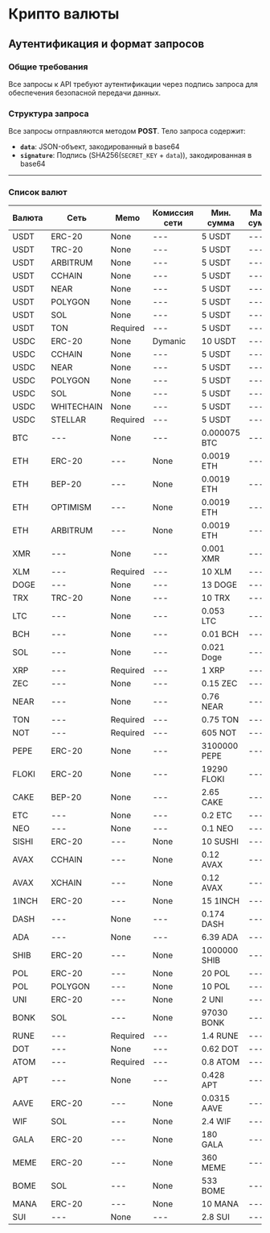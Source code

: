 # Крипто валюты

## Аутентификация и формат запросов

### Общие требования
Все запросы к API требуют аутентификации через подпись запроса для обеспечения безопасной передачи данных.

### Структура запроса
Все запросы отправляются методом **POST**. Тело запроса содержит:

- **`data`**: JSON-объект, закодированный в base64
- **`signature`**: Подпись (SHA256(`SECRET_KEY` + `data`)), закодированная в base64

---

### Список валют

| Валюта  | Сеть        | Memo      | Комиссия сети       | Мин. сумма | Макс. сумма | Комиссия за конвертацию |
|---------|-------------|-----------|---------------------|-------------------|--------------------|-------------------------|
| USDT    | ERC-20      | None      | ---                 | 5 USDT           | ---                | 0%                     |
| USDT    | TRC-20      | None      | ---                 | 5 USDT           | ---                | 0%                     |
| USDT    | ARBITRUM    | None      | ---                 | 5 USDT           | ---                | 0%                     |
| USDT    | CCHAIN      | None      | ---                 | 5 USDT           | ---                | 0%                     |
| USDT    | NEAR        | None      | ---                 | 5 USDT           | ---                | 0%                     |
| USDT    | POLYGON     | None      | ---                 | 5 USDT           | ---                | 0%                     |
| USDT    | SOL         | None      | ---                 | 5 USDT           | ---                | 0%                     |
| USDT    | TON         | Required  | ---                 | 5 USDT           | ---                | 0%                     |
| USDC    | ERC-20      | None      | Dymanic             | 10 USDT          | ---                | 0.1%                   |
| USDC    | CCHAIN      | None      | ---                 | 5 USDT           | ---                | 0.1%                   |
| USDC    | NEAR        | None      | ---                 | 5 USDT           | ---                | 0.1%                   |
| USDC    | POLYGON     | None      | ---                 | 5 USDT           | ---                | 0.1%                   |
| USDC    | SOL         | None      | ---                 | 5 USDT           | ---                | 0.1%                   |
| USDC    | WHITECHAIN  | None      | ---                 | 5 USDT           | ---                | 0.1%                   |
| USDC    | STELLAR     | Required  | ---                 | 5 USDT           | ---                | 0.1%                   |
| BTC      | ---         | None      | ---                 | 0.000075 BTC     | ---                | 0.1%                   |
| ETH      | ERC-20      | ---       | None                | 0.0019 ETH       | ---                | 0.1%                   |
| ETH      | BEP-20      | ---       | None                | 0.0019 ETH       | ---                | 0.1%                   |
| ETH      | OPTIMISM    | ---       | None                | 0.0019 ETH       | ---                | 0.1%                   |
| ETH      | ARBITRUM    | ---       | None                | 0.0019 ETH       | ---                | 0.1%                   |
| XMR      | ---         | None      | ---                 | 0.001 XMR        | ---                | 0.2%                   |
| XLM      | ---         | Required  | ---                 | 10 XLM           | ---                | 0.1%                   |
| DOGE     | ---         | None      | ---                 | 13 DOGE          | ---                | 0.1%                   |
| TRX      | TRC-20      | None      | ---                 | 10 TRX           | ---                | 0.1%                   |
| LTC      | ---         | None      | ---                 | 0.053 LTC        | ---                | 0.1%                   |
| BCH      | ---         | None      | ---                 | 0.01 BCH         | ---                | 0.1%                   |
| SOL      | ---         | None      | ---                 | 0.021 Doge       | ---                | 0.1%                   |
| XRP      | ---         | Required  | ---                 | 1 XRP            | ---                | 0.1%                   |
| ZEC      | ---         | None      | ---                 | 0.15 ZEC         | ---                | 0.1%                   |
| NEAR     | ---         | None      | ---                 | 0.76 NEAR        | ---                | 0.1%                   |
| TON      | ---         | Required  | ---                 | 0.75 TON         | ---                | 0.1%                   |
| NOT      | ---         | Required  | ---                 | 605 NOT          | ---                | 0.1%                   |
| PEPE     | ERC-20      | None      | ---                 | 3100000 PEPE     | ---                | 0.1%                   |
| FLOKI    | ERC-20      | None      | ---                 | 19290 FLOKI      | ---                | 0.1%                   |
| CAKE     | BEP-20      | None      | ---                 | 2.65 CAKE        | ---                | 0.1%                   |
| ETC      | ---         | None      | ---                 | 0.2 ETC          | ---                | 0.1%                   |
| NEO      | ---         | None      | ---                 | 0.1 NEO          | ---                | 0.1%                   |
| SISHI    | ERC-20      | ---       | None                | 10 SUSHI         | ---                | 0.1%                   |
| AVAX     | CCHAIN      | ---       | None                | 0.12 AVAX        | ---                | 0.1%                   |
| AVAX     | XCHAIN      | ---       | None                | 0.12 AVAX        | ---                | 0.1%                   |
| 1INCH    | ERC-20      | ---       | None                | 15 1INCH         | ---                | 0.1%                   |
| DASH     | ---         | None      | ---                 | 0.174 DASH       | ---                | 0.1%                   |
| ADA      | ---         | None      | ---                 | 6.39 ADA         | ---                | 0.1%                   |
| SHIB     | ERC-20      | ---       | None                | 1000000 SHIB     | ---                | 0.1%                   |
| POL      | ERC-20      | ---       | None                | 20 POL           | ---                | 0.1%                   |
| POL      | POLYGON     | ---       | None                | 10 POL           | ---                | 0.1%                   |
| UNI      | ERC-20      | ---       | None                | 2 UNI            | ---                | 0.1%                   |
| BONK     | SOL         | ---       | None                | 97030 BONK       | ---                | 0.1%                   |
| RUNE     | ---         | Required  | ---                 | 1.4 RUNE         | ---                | 0.1%                   |
| DOT      | ---         | None      | ---                 | 0.62 DOT         | ---                | 0.1%                   |
| ATOM     | ---         | Required  | ---                 | 0.8 ATOM         | ---                | 0.1%                   |
| APT      | ---         | None      | ---                 | 0.428 APT        | ---                | 0.1%                   |
| AAVE     | ERC-20      | ---       | None                | 0.0315 AAVE      | ---                | 0.1%                   |
| WIF      | SOL         | ---       | None                | 2.4 WIF          | ---                | 0.1%                   |
| GALA     | ERC-20      | ---       | None                | 180 GALA         | ---                | 0.1%                   |
| MEME     | ERC-20      | ---       | None                | 360 MEME         | ---                | 0.1%                   |
| BOME     | SOL         | ---       | None                | 533 BOME         | ---                | 0.1%                   |
| MANA     | ERC-20      | ---       | None                | 10 MANA          | ---                | 0.1%                   |
| SUI      | ---         | None      | ---                 | 2.8 SUI          | ---                | 0.1%                   |
